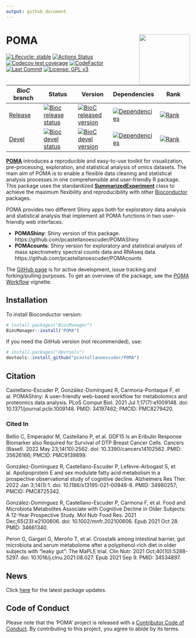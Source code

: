 ```yaml
---
output: github_document
---
```


# POMA <img src='man/figures/logo.png' align="right" height="139" />

  <!-- badges: start -->
  
  [![Lifecycle: stable](https://img.shields.io/badge/lifecycle-stable-brightgreen.svg)](https://www.tidyverse.org/lifecycle/#stable)
  [![Actions Status](https://github.com/pcastellanoescuder/POMA/workflows/R-CMD-check/badge.svg)](https://github.com/pcastellanoescuder/POMA/actions) 
  [![Codecov test coverage](https://codecov.io/gh/pcastellanoescuder/POMA/branch/master/graph/badge.svg)](https://codecov.io/gh/pcastellanoescuder/POMA?branch=master)
  [![CodeFactor](https://www.codefactor.io/repository/github/pcastellanoescuder/POMA/badge)](https://www.codefactor.io/repository/github/pcastellanoescuder/POMA)
  [![Last Commit](https://img.shields.io/github/last-commit/pcastellanoescuder/POMA.svg)](https://github.com/pcastellanoescuder/POMA/commits/master)
  [![License: GPL v3](https://img.shields.io/badge/License-GPLv3-blue.svg)](https://www.gnu.org/licenses/gpl-3.0)

| _BioC_ branch 	| Status 	| Version 	| Dependencies 	| Rank 	|
|-	|-	|-	|-	|-	|
| [Release](http://bioconductor.org/packages/release/bioc/html/POMA.html) 	| [![Bioc release status](https://bioconductor.org/shields/build/release/bioc/POMA.svg)](https://bioconductor.org/checkResults/release/bioc-LATEST/POMA/) 	| [![BioC released version](https://img.shields.io/badge/release%20version-1.6.0-blue.svg)](https://www.bioconductor.org/packages/POMA) 	| [![Dependencies](http://bioconductor.org/shields/dependencies/release/POMA.svg)](http://bioconductor.org/packages/release/bioc/html/POMA.html#since) 	| [![Rank](http://www.bioconductor.org/shields/downloads/release/POMA.svg)](https://bioconductor.org/packages/stats/bioc/POMA) 	|
| [Devel](http://bioconductor.org/packages/devel/bioc/html/POMA.html) 	| [![Bioc devel status](https://bioconductor.org/shields/build/devel/bioc/POMA.svg)](https://bioconductor.org/checkResults/devel/bioc-LATEST/POMA/) 	| [![BioC devel version](https://img.shields.io/badge/devel%20version-1.8.16-blue.svg)](https://bioconductor.org/packages/devel/bioc/html/POMA.html) 	| [![Dependencies](http://bioconductor.org/shields/dependencies/devel/POMA.svg)](http://bioconductor.org/packages/devel/bioc/html/POMA.html#since) 	| [![Rank](http://www.bioconductor.org/shields/downloads/devel/POMA.svg)](https://bioconductor.org/packages/stats/bioc/POMA) 	|

  <!-- badges: end -->

[**POMA**](http://pcastellanoescuder.github.io/POMA/) introduces a reproducible and easy-to-use toolkit for visualization, pre-processing, exploration, and statistical analysis of omics datasets. The main aim of POMA is to enable a flexible data cleaning and statistical analysis processes in one comprehensible and user-friendly R package. This package uses the standardized [**SummarizedExperiment**](https://bioconductor.org/packages/release/bioc/html/SummarizedExperiment.html) class to achieve the maximum flexibility and reproducibility with other [Bioconductor](https://bioconductor.org) packages.     

POMA provides two different Shiny apps both for exploratory data analysis and statistical analysis that implement all POMA functions in two user-friendly web interfaces.     

  - **POMAShiny**: Shiny version of this package. https://github.com/pcastellanoescuder/POMAShiny  
  - **POMAcounts**: Shiny version for exploratory and statistical analysis of mass spectrometry spectral counts data and RNAseq data. https://github.com/pcastellanoescuder/POMAcounts   
   
The [GitHub page](https://github.com/pcastellanoescuder/POMA) is for active development, issue tracking and forking/pulling purposes. To get an overview of the package, see the [*POMA Workflow*](https://pcastellanoescuder.github.io/POMA/articles/POMA-demo.html) vignette.     

## Installation

To install Bioconductor version:

```r
# install.packages("BiocManager")
BiocManager::install("POMA")
```

If you need the GitHub version (not recommended), use:

```r
# install.packages("devtools")
devtools::install_github("pcastellanoescuder/POMA")
```

## Citation

Castellano-Escuder P, González-Domínguez R, Carmona-Pontaque F, et al. POMAShiny: A user-friendly web-based workflow for metabolomics and proteomics data analysis. PLoS Comput Biol. 2021 Jul 1;17(7):e1009148. doi: 10.1371/journal.pcbi.1009148. PMID: 34197462; PMCID: PMC8279420.

### Cited In

Bellio C, Emperador M, Castellano P, et al. GDF15 Is an Eribulin Response Biomarker also Required for Survival of DTP Breast Cancer Cells. Cancers (Basel). 2022 May 23;14(10):2562. doi: 10.3390/cancers14102562. PMID: 35626166; PMCID: PMC9139899.

González-Domínguez R, Castellano-Escuder P, Lefèvre-Arbogast S, et al. Apolipoprotein E and sex modulate fatty acid metabolism in a prospective observational study of cognitive decline. Alzheimers Res Ther. 2022 Jan 3;14(1):1. doi: 10.1186/s13195-021-00948-8. PMID: 34980257; PMCID: PMC8725342.

González-Domínguez R, Castellano-Escuder P, Carmona F, et al. Food and Microbiota Metabolites Associate with Cognitive Decline in Older Subjects: A 12-Year Prospective Study. Mol Nutr Food Res. 2021 Dec;65(23):e2100606. doi: 10.1002/mnfr.202100606. Epub 2021 Oct 28. PMID: 34661340.

Peron G, Gargari G, Meroño T, et al. Crosstalk among intestinal barrier, gut microbiota and serum metabolome after a polyphenol-rich diet in older subjects with "leaky gut": The MaPLE trial. Clin Nutr. 2021 Oct;40(10):5288-5297. doi: 10.1016/j.clnu.2021.08.027. Epub 2021 Sep 9. PMID: 34534897.

## News

Click [here](https://github.com/pcastellanoescuder/POMA/blob/master/NEWS.md) for the latest package updates.      

## Code of Conduct

Please note that the 'POMA' project is released with a [Contributor Code of Conduct](https://pcastellanoescuder.github.io/POMA/CODE_OF_CONDUCT.html). By contributing to this project, you agree to abide by its terms.  

